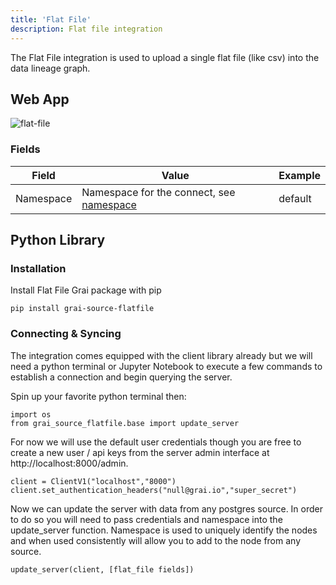 ```yaml
---
title: 'Flat File'
description: Flat file integration
---
```


The Flat File integration is used to upload a single flat file (like csv) into the data lineage graph.


## Web App

![flat-file](./resources/webapp/flat-file.png)

### Fields

| Field     | Value                                                           | Example |
| --------- | --------------------------------------------------------------- | ------- |
| Namespace | Namespace for the connect, see [namespace](/concepts/namespace) | default |


## Python Library

### Installation

Install Flat File Grai package with pip

```shell
pip install grai-source-flatfile
```

### Connecting & Syncing

The integration comes equipped with the client library already but we will need a python terminal or Jupyter Notebook to execute a few commands to establish a connection and begin querying the server.

Spin up your favorite python terminal then:

```
import os
from grai_source_flatfile.base import update_server
```

For now we will use the default user credentials though you are free to create a new user / api keys from the server admin interface at http://localhost:8000/admin.

```
client = ClientV1("localhost","8000")
client.set_authentication_headers("null@grai.io","super_secret")
```

Now we can update the server with data from any postgres source. In order to do so you will need to pass credentials and namespace into the update_server function. Namespace is used to uniquely identify the nodes and when used consistently will allow you to add to the node from any source.

```
update_server(client, [flat_file fields])
```
